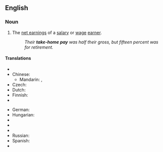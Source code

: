 ==English==

===Noun===
{{en-noun|sg=[[take]]-[[home]] [[pay]]|-}}

# The [[net earnings]] of a [[salary]] or [[wage]] [[earner]].
#: ''Their '''take-home pay''' was half their gross, but fifteen percent was for retirement.''

====Translations====
{{trans-top|net earnings of a wage earner}}
* {{trreq|ar}}
* Chinese:
** Mandarin: {{t|cmn|扣稅後的實得工資|sc=Hani}}, {{t|cmn|扣税后的实得工资|tr=kòushuì hòu de shídé gōngzī|sc=Hani}}
* Czech: {{t-|cs|čistý plat}}
* Dutch: {{t|nl|nettoloon|n}}
* Finnish: {{t-|fi|nettopalkka}}
* {{trreq|fr}}
{{trans-mid}}
* German: {{t|de|Nettogehalt|n}}
* Hungarian: {{t|hu|nettó bér}}
* {{trreq|it}}
* {{trreq|ja}}
* {{trreq|pt}}
* Russian: {{t|ru|чистый заработок|m|tr=čístyj zárabotok|sc=Cyrl}}
* Spanish: {{t|es|salario neto|m}}
* {{trreq|sv}}
{{trans-bottom}}